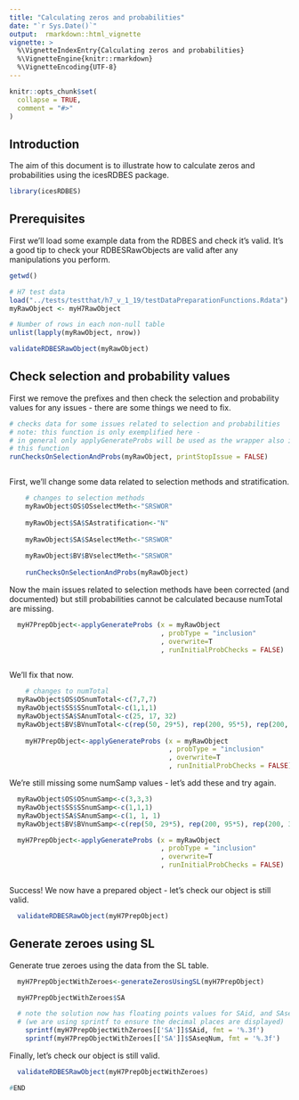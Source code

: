```yaml
---
title: "Calculating zeros and probabilities"
date: "`r Sys.Date()`"
output:  rmarkdown::html_vignette
vignette: >
  %\VignetteIndexEntry{Calculating zeros and probabilities}
  %\VignetteEngine{knitr::rmarkdown}
  %\VignetteEncoding{UTF-8}
---
```


```r
knitr::opts_chunk$set(
  collapse = TRUE,
  comment = "#>"
)
```

## Introduction 

The aim of this document is to illustrate how to calculate zeros and probabilities using the icesRDBES package.

```r
library(icesRDBES)
```


## Prerequisites

First we'll load some example data from the RDBES and check it's valid.  It's a good tip to check your RDBESRawObjects are valid after any manipulations you perform.

```r

getwd()

# H7 test data
load("../tests/testthat/h7_v_1_19/testDataPreparationFunctions.Rdata")
myRawObject <- myH7RawObject

# Number of rows in each non-null table
unlist(lapply(myRawObject, nrow))

validateRDBESRawObject(myRawObject)


```


## Check selection and probability values

First we remove the prefixes and then check the selection and probability values for any issues - there are some things we need to fix.

```r


# checks data for some issues related to selection and probabilities
# note: this function is only exemplified here - 
# in general only applyGenerateProbs will be used as the wrapper also includes
# this function
runChecksOnSelectionAndProbs(myRawObject, printStopIssue = FALSE)



```

First, we'll change some data related to selection methods and stratification.

```r

	# changes to selection methods
	myRawObject$OS$OSselectMeth<-"SRSWOR"
	
	myRawObject$SA$SAstratification<-"N"
	
	myRawObject$SA$SAselectMeth<-"SRSWOR"
	
	myRawObject$BV$BVselectMeth<-"SRSWOR"
	
	runChecksOnSelectionAndProbs(myRawObject)

```
Now the main issues related to selection methods have been corrected (and documented) but still probabilities cannot be calculated because numTotal are missing. 


```r

  myH7PrepObject<-applyGenerateProbs (x = myRawObject
                                      , probType = "inclusion"
                                      , overwrite=T
                                      , runInitialProbChecks = FALSE)
	

```
 
 We'll fix that now.
 
```r

	# changes to numTotal
  myRawObject$OS$OSnumTotal<-c(7,7,7)
  myRawObject$SS$SSnumTotal<-c(1,1,1)
  myRawObject$SA$SAnumTotal<-c(25, 17, 32)
  myRawObject$BV$BVnumTotal<-c(rep(50, 29*5), rep(200, 95*5), rep(200, 39*5))
	
	myH7PrepObject<-applyGenerateProbs (x = myRawObject
	                                    , probType = "inclusion"
	                                    , overwrite=T
	                                    , runInitialProbChecks = FALSE)

```

We're still missing some numSamp values - let's add these and try again.


```r

  myRawObject$OS$OSnumSamp<-c(3,3,3)
  myRawObject$SS$SSnumSamp<-c(1,1,1)
  myRawObject$SA$SAnumSamp<-c(1, 1, 1)
  myRawObject$BV$BVnumSamp<-c(rep(50, 29*5), rep(200, 95*5), rep(200, 39*5))

  myH7PrepObject<-applyGenerateProbs (x = myRawObject
                                      , probType = "inclusion"
                                      , overwrite=T
                                      , runInitialProbChecks = FALSE)
	

```

Success! We now have a prepared object - let's check our object is still valid.

```r
  validateRDBESRawObject(myH7PrepObject)
```


## Generate zeroes using SL

Generate true zeroes using the data from the SL table.

```r

  myH7PrepObjectWithZeroes<-generateZerosUsingSL(myH7PrepObject)

  myH7PrepObjectWithZeroes$SA

  # note the solution now has floating points values for SAid, and SAseqNum
  # (we are using sprintf to ensure the decimal places are displayed)
	sprintf(myH7PrepObjectWithZeroes[['SA']]$SAid, fmt = '%.3f')
	sprintf(myH7PrepObjectWithZeroes[['SA']]$SAseqNum, fmt = '%.3f')


```

Finally, let's check our object is still valid.

```r
  validateRDBESRawObject(myH7PrepObjectWithZeroes)
```



```r
#END
```
